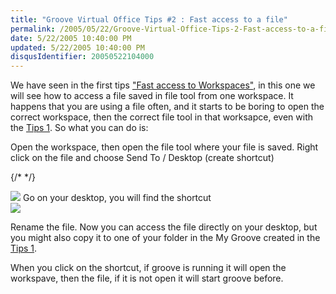 ```yaml
---
title: "Groove Virtual Office Tips #2 : Fast access to a file"
permalink: /2005/05/22/Groove-Virtual-Office-Tips-2-Fast-access-to-a-file/
date: 5/22/2005 10:40:00 PM
updated: 5/22/2005 10:40:00 PM
disqusIdentifier: 20050522104000
---
```

We have seen in the first tips ["Fast access to Workspaces"](http://weblogs.asp.net/lkempe/archive/2005/05/21/408188.aspx), in this one we will see how to access a file saved in file tool from one workspace. It happens that you are using a file often, and it starts to be boring to open the correct workspace, then the correct file tool in that worksapce, even with the [Tips 1](http://weblogs.asp.net/lkempe/archive/2005/05/21/408188.aspx). So what you can do is:

Open the workspace, then open the file tool where your file is saved. Right click on the file and choose Send To / Desktop (create shortcut)  

{/* <!-- more --> */}

![](http://membres.lycos.fr/lkempe//groovetips02_01.jpg)
  Go on your desktop, you will find the shortcut  
![](http://membres.lycos.fr/lkempe//groovetips02_02.jpg)

Rename the file. Now you can access the file directly on your desktop, but you might also copy it to one of your folder in the My Groove created in the [Tips 1](http://weblogs.asp.net/lkempe/archive/2005/05/21/408188.aspx).

When you click on the shortcut, if groove is running it will open the workspave, then the file, if it is not open it will start groove before.
